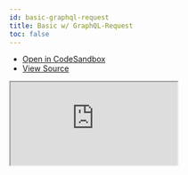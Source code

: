 ```yaml
---
id: basic-graphql-request
title: Basic w/ GraphQL-Request
toc: false
---
```


- [Open in CodeSandbox](https://codesandbox.io/s/github/tannerlinsley/react-query/tree/v3/examples/basic-graphql-request)
- [View Source](https://github.com/tannerlinsley/react-query/tree/v3/examples/basic-graphql-request)

<iframe
  src="https://codesandbox.io/embed/github/tannerlinsley/react-query/tree/v3/examples/basic-graphql-request?autoresize=1&fontsize=14&theme=dark"
  title="tannerlinsley/react-query: basic-graphql-request"
  sandbox="allow-forms allow-modals allow-popups allow-presentation allow-same-origin allow-scripts"
  style={{
    width: '100%',
    height: '80vh',
    border: '0',
    borderRadius: 8,
    overflow: 'hidden',
    position: 'static',
    zIndex: 0,
  }}
></iframe>
